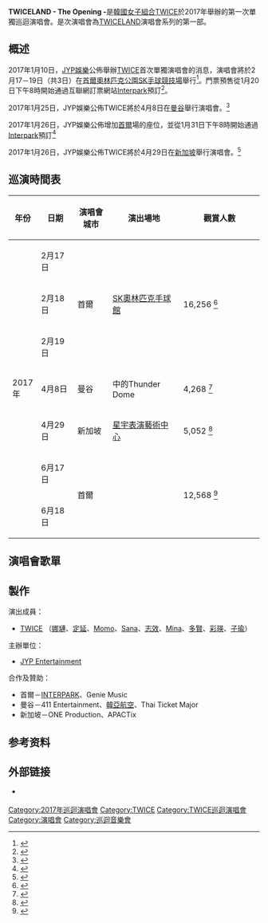 {{Infobox concert tour
| concert_tour_name     = TWICELAND - The Opening -
| image                 = Twiceland The Opening Promotional Poster.jpg
| image_size            = 250px
| image_caption         = 
| artist                = [[TWICE|TWICE]]
| location              = {{KOR}} 5<br />{{THA}} 1<br />{{SGP}} 1
| album                 = 《[[THE_STORY_BEGINS_(TWICE迷你專輯)|THE STORY BEGINS]]》<br />《[[PAGE_TWO_(TWICE迷你專輯)|PAGE TWO]]》<br />《[[TWICEcoaster:_LANE_1|TWICEcoaster: LANE 1]]》<br />《[[TWICEcoaster:_LANE_2|TWICEcoaster: LANE 2]]》<br />《[[signal_(TWICE迷你專輯)|SIGNAL]]》
| start_date            = 2017年2月17日
| end_date              = 2017年6月18日
| number_of_legs        = 3
| number_of_shows       = 7
| last_tour             = －
| this_tour             = '''TWICELAND - The Opening -''' <br /> (2017)
| next_tour             = '''[[TWICELAND_ZONE_2_:_Fantasy_Park|TWICELAND ZONE 2 : Fantasy Park]]''' <br /> (2018)
}}

'''TWICELAND - The Opening -'''是[[韓國|韓國]][[女子組合|女子組合]][[TWICE|TWICE]]於2017年舉辦的第一次單獨巡迴演唱會。是次演唱會為[[TWICELAND|TWICELAND]]演唱會系列的第一部。

== 概述 ==
{{UTC+9}}

2017年1月10日，[[JYP娛樂|JYP娛樂]]公佈舉辦[[TWICE|TWICE]]首次單獨演唱會的消息，演唱會將於2月17－19日（共3日）在[[SK奧林匹克手球競技場|首爾奧林匹克公園SK手球競技場]]舉行<ref>{{cite web | language=ko | url=http://twice.jype.com/notice.asp?idx=780&page=&vnum=41 | title=TWICE 1ST TOUR "TWICELAND -The Opening-" | publisher=[[JYP娛樂|JYP娛樂]] | date=2017-01-10 | access-date=2017-01-18 | archive-url=https://web.archive.org/web/20170112182727/http://twice.jype.com/notice.asp?idx=780&page=&vnum=41 | archive-date=2017-01-12 | dead-url=yes }}</ref>。門票預售從1月20日下午8時開始通過互聯網訂票網站[https://web.archive.org/web/20100305170418/http://ticket.interpark.com/ Interpark]預訂<ref name="officialinfo">{{cite web | language=ko | url=http://twice.jype.com/notice.asp | title=TWICE 1ST TOUR ``TWICELAND -The Opening-`` Ticket Open Notice | publisher=[[JYP娛樂|JYP娛樂]] | date=2017-01-10 | access-date=2017-01-18 | archive-url=https://web.archive.org/web/20161207191341/http://twice.jype.com/notice.asp | archive-date=2016-12-07 | dead-url=yes }}</ref>。

2017年1月25日，JYP娛樂公佈TWICE將於4月8日在[[曼谷|曼谷]]舉行演唱會。<ref>{{cite web | language=ko | url=http://twice.jype.com/notice.asp?idx=796&page=&vnum=46 | title=TWICE 1ST TOUR "TWICELAND -The Opening-" IN BANGKOK | publisher=[[JYP娛樂|JYP娛樂]] | date=2017-01-25 | access-date=2017-01-31 | archive-url=https://web.archive.org/web/20190218025847/http://twice.jype.com/notice.asp?idx=796&page=&vnum=46 | archive-date=2019-02-18 | dead-url=yes }}</ref>

2017年1月26日，JYP娛樂公佈增加[[首爾|首爾]]場的座位，並從1月31日下午8時開始通過[https://web.archive.org/web/20100305170418/http://ticket.interpark.com/ Interpark]預訂<ref>{{cite web | language=ko | url=http://twice.jype.com/notice.asp?idx=797&page=&vnum=47 | title=[수정] TWICE 1ST TOUR ‘TWICELAND -The Opening-’ 추가 티켓 오픈 안내 | publisher=[[JYP娛樂|JYP娛樂]] | date=2017-01-26 | access-date=2017-01-31 | archive-url=https://web.archive.org/web/20190218025847/http://twice.jype.com/notice.asp?idx=797&page=&vnum=47 | archive-date=2019-02-18 | dead-url=yes }}</ref>

2017年1月26日，JYP娛樂公佈TWICE將於4月29日在[[新加坡|新加坡]]舉行演唱會。<ref>{{cite web | language=ko | url=http://twice.jype.com/notice.asp?idx=796&page=&vnum=48 | title=TWICE 1ST TOUR "TWICELAND -The Opening-" IN SINGAPORE | publisher=[[JYP娛樂|JYP娛樂]] | date=2017-01-26 | access-date=2017-01-31 | archive-url=https://web.archive.org/web/20190218025854/http://twice.jype.com/notice.asp?idx=796&page=&vnum=48 | archive-date=2019-02-18 | dead-url=yes }}</ref>

== 巡演時間表 ==
{|class=wikitable style=text-align:center
!年份!! width="100px" |日期!! width="100px" |演唱會城市!! width="200px" |演出場地!! width="250px" |觀賞人數
|-
| rowspan=7| 2017年 
| 2月17日 || rowspan=3|首爾 || rowspan=3|[[SK奧林匹克手球館|SK奧林匹克手球館]] || rowspan=3|16,256 <ref>{{cite web|title=Twice's first concert|url=https://www.youtube.com/watch?v=5vFkGmdtmOc|website=Entertainment Weekly|publisher=KBS World|accessdate=2017-12-08|date=2017-02-27|archive-date=2017-02-28|archive-url=https://web.archive.org/web/20170228011113/https://www.youtube.com/watch?v=5vFkGmdtmOc&gl=US&hl=en|dead-url=no}}</ref>
|-
| 2月18日
|-
| 2月19日
|-
| 4月8日 || 曼谷 ||{{link-th|曼通塔尼IMPACT展覽中心|ศูนย์แสดงสินค้าและการประชุม อิมแพ็ค เมืองทองธานี}}中的Thunder Dome<!-- 注意：請勿將Thunder Dome等同於IMPACT, Muang Thong Thani，兩者不同。-->||4,268 <ref>{{cite web|title=TWICE draws 4,268-large crowd at Thai concert|url=http://english.yonhapnews.co.kr/news/2017/04/11/0200000000AEN20170411011800315.html|work=Yonhap News|accessdate=2018-08-21|date=2017-04-11|archive-date=2018-08-21|archive-url=https://web.archive.org/web/20180821223230/http://english.yonhapnews.co.kr/news/2017/04/11/0200000000AEN20170411011800315.html|dead-url=no}}</ref>
|-
| 4月29日 || 新加坡 || [[星宇表演藝術中心|星宇表演藝術中心]]||5,052 <ref>{{cite web|title=TWICE 1st World Tour ‘TWICELAND’|url=http://www.thestar.sg/twice-1st-world-tour-twiceland/|website=The Star Performing Arts Centre|accessdate=2017-12-08|date=2017-05-02|archive-date=2017-12-10|archive-url=https://web.archive.org/web/20171210020213/http://www.thestar.sg/twice-1st-world-tour-twiceland/|dead-url=no}}</ref>
|-
| 6月17日 || rowspan=2|首爾 || rowspan=2|{{le|蠶室室內體育館|Jamsil Arena}}||rowspan=2|12,568 <ref>{{cite web|author=Yoon Min-sik|title=(Photo) Twice wraps up encore Seoul concert|url=http://www.koreaherald.com/view.php?ud=20170619000688|website=The Korea Herald|publisher=Herald Corporation|accessdate=2017-10-20|archive-date=2017-10-23|archive-url=https://web.archive.org/web/20171023102154/http://www.koreaherald.com/view.php?ud=20170619000688|dead-url=no}}</ref>
|-
| 6月18日
|}

== 演唱會歌單 ==
{{hidden
| headercss = font-weight: bold
| header = 首爾
| content =
'''Opening VCR'''
* Intro + Touchdown
* I'm gonna be a star
* CHEER UP
'''Ment 1'''
* 미쳤나봐 (I think I'm Crazy)
* Truth
* OOH-AHH하게 (Like OOH-AHH)
'''Ment 2'''
* 1 to 10
* 툭하면 톡 (Tuk Tok)
* Headphone 써 (My Headphones On)
'''VCR #2'''
* 4 Minutes ([[麥當娜|麥當娜]]) <small>(定延, 志效, Mina)</small>
* Yoncé ([[Beyoncé|Beyoncé]]) <small>(娜璉, Momo, Sana, 彩瑛)</small>
* 검은 고양이네로 (Black Cat) ([[Turbo_(韓國男子團體)|Turbo]]) <small>(多賢, 子瑜)</small>
* 카드 캡터 체리 ([[百變小櫻Magic咭|百變小櫻Magic咭]])
* 세일러문 ([[美少女戰士|美少女戰士]])
* Ponytail
'''Ment 3'''
* Candy Boy
* Pit-a-Pat
'''VCR #3'''
* Next Page
* Woohoo
* 다시 해줘 (Do it again)
'''Ment 4'''
* 중독 (Overdose) ([[EXO|EXO]])
* 예쁘다 (Pretty U) ([[Seventeen_(組合)|Seventeen]])
'''Ment 5'''
* 소중한 사랑 (Precious Love)
* Jelly Jelly
* TT
'''Encore VCR'''
* Like a Fool
* Once in a Million
'''Ment 6'''
* OOH-AHH하게 (Like OOH-AHH)
* CHEER UP
* TT
* Knock Knock (2月19日)
}}
{{hidden
| headercss = font-weight: bold
| header = 曼谷
| content =
'''Opening VCR'''
*Intro + Touch Down
*I'm Gonna Be A Star
*Cheer Up
'''Ment 1'''
*미쳤나봐 (Going Crazy)
*OOH-AHH하게 (Like Ooh-Ahh)
'''Ment 2'''
*Like A Fool
*1 To 10
*Headphone 써 (My Headphones On)
'''VCR #2'''
* [[4_Minutes|4 Minutes]] (by [[Madonna_(entertainer)|Madonna]])
* [[Partition_(song)|Yoncé]] (by [[Beyoncé|Beyoncé]])
*검은 고양이네로 (Black Cat Nero by [[Turbo_(South_Korean_band)|Turbo]])
*카드 캡터 체리 ([[Cardcaptor_Sakura|Cardcaptor Sakura]] OST)
*세일러문 ([[Sailor_Moon|Sailor Moon]] OST)
*Ponytail
'''Ment 3'''
* Cha La La ([[Chibi_Maruko-chan|Chibi Maruko-chan]] Thai Ver.)
*Pit-a-Pat
*TT
'''VCR #3'''
*Next Page
*Woo Hoo
*다시 해줘 (Do It Again)
'''Ment 4'''
*중독 (Overdose by [[EXO_(band)|EXO]])
*예쁘다 (Pretty U by [[Seventeen_(band)|Seventeen]])
'''Ment 5'''
*소중한 사랑 (Precious Love)
*Jelly Jelly
*Knock Knock
'''Encore VCR'''
*One in a Million
'''Ment 6'''
*OOH-AHH하게 (Like Ooh-Ahh)
*Cheer Up
*TT
}}
{{hidden
| headercss = font-weight: bold
| header = 新加坡
| content =
'''Opening VCR'''
*Intro + Touch Down
*I'm Gonna Be A Star
*Cheer Up
'''Ment 1'''
*미쳤나봐 (Going Crazy)
*OOH-AHH하게 (Like Ooh-Ahh)
*Like A Fool
'''Ment 2'''
*1 To 10
*Headphone 써 (My Headphones On)
'''VCR #2'''
* [[4_Minutes|4 Minutes]] (by [[Madonna_(entertainer)|Madonna]])
* [[Partition_(song)|Yoncé]] (by [[Beyoncé|Beyoncé]])
*검은 고양이네로 (Black Cat Nero by [[Turbo_(South_Korean_band)|Turbo]])
*카드 캡터 체리 ([[Cardcaptor_Sakura|Cardcaptor Sakura]] OST)
*세일러문 ([[Sailor_Moon|Sailor Moon]] OST)
*Ponytail
'''Ment 3'''
*Pit-a-Pat
*TT
'''VCR #3'''
*Next Page
*다시 해줘 (Do It Again)
'''Ment 4'''
*중독 (Overdose by [[EXO_(band)|EXO]])
*예쁘다 (Pretty U by [[Seventeen_(band)|Seventeen]])
'''Ment 5'''
*소중한 사랑 (Precious Love)
*Jelly Jelly
*Knock Knock
'''Encore VCR'''
*One in a Million
'''Ment 6'''
*OOH-AHH하게 (Like Ooh-Ahh)
*Cheer Up
*TT
}}
{{hidden
| headercss = font-weight: bold
| header = 首爾 (安可)
| content =
'''Opening VCR'''
*Intro + Touch Down
*I'm Gonna Be A Star
*Cheer Up
'''Ment 1'''
*미쳤나봐 (Going Crazy)
*Only 너 (Only You)
*OOH-AHH하게 (Like OOH-AHH)
'''Ment 2'''
*1 To 10
*툭하면 톡 (Ready to Talk)
*Headphone 써 (My Headphones On)
'''VCR #2'''
*Greedy (by [[Ariana_Grande|Ariana Grande]])
*The Four Seasons - Summer - PrestoDance Song (by Vivaldi)
*Round and Round (by Nami)
*카드 캡터 체리 ([[Cardcaptor_Sakura|Cardcaptor Sakura]] OST)
*세일러문 ([[Sailor_Moon|Sailor Moon]] OST)
*Ponytail
'''Ment 3'''
*Jelly Jelly
*Knock Knock
'''VCR #3'''
*Next Page
*Eye Eye Eyes
*다시 해줘 (Do It Again)
'''Ment 4'''
*Someone Like Me
*녹아요 (Melting)
'''Ment 5'''
*소중한 사랑 (Precious Love)
*TT
*Signal
'''Encore VCR'''
*One in a Million
*Like A Fool
'''Ment 6'''
*OOH-AHH하게 (Like OOH-AHH)
*Cheer Up
*TT
}}

== 製作 ==
; 演出成員：
* [[TWICE|TWICE]] （[[娜璉|娜璉]]、[[定延|定延]]、[[Momo_(TWICE)|Momo]]、[[湊崎紗夏|Sana]]、[[朴志效|志效]]、[[Mina_(TWICE)|Mina]]、[[多賢|多賢]]、[[彩瑛|彩瑛]]、[[周子瑜|子瑜]]）
; 主辦單位：
* [[JYP_Entertainment|JYP Entertainment]]
; 合作及贊助：
* 首爾－[[INTERPARK|INTERPARK]]、Genie Music
* 曼谷－411 Entertainment、[[韓亞航空|韓亞航空]]、Thai Ticket Major
* 新加坡－ONE Production、APACTix

== 参考资料 ==
{{reflist}}

== 外部链接 ==
* {{official|http://ticket.interpark.com/|Interpark}} {{ko}}

{{TWICE}}
{{JYP Entertainment}}

[[Category:2017年巡迴演唱會|Category:2017年巡迴演唱會]]
[[Category:TWICE|Category:TWICE]]
[[Category:TWICE巡迴演唱會|Category:TWICE巡迴演唱會]]
[[Category:演唱會|Category:演唱會]]
[[Category:巡迴音樂會|Category:巡迴音樂會]]